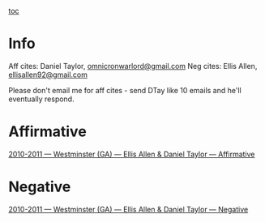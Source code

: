 [[toc]]

=Info= 

Aff cites: Daniel Taylor, [[mailto:omnicronwarlord@gmail.com|omnicronwarlord@gmail.com]]
Neg cites: Ellis Allen, [[mailto:ellisallen92@gmail.com|ellisallen92@gmail.com]]

Please don't email me for aff cites - send DTay like 10 emails and he'll eventually respond.

=Affirmative= 

[[2010-2011 — Westminster (GA) — Ellis Allen & Daniel Taylor — Affirmative]]

=Negative=

[[2010-2011 — Westminster (GA) — Ellis Allen & Daniel Taylor — Negative]]